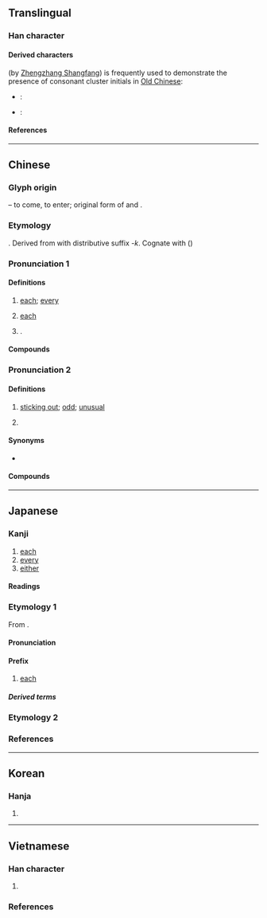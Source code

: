 {{also|名}}
{{character info}}
==Translingual==
{{stroke order|strokes=6}}

===Han character===
{{Han char|rn=30|rad=口|as=03|sn=6|four=27604|canj=HER|ids=⿱夂口}}

====Derived characters====
{{och-l|各}} (by [[w:Zhengzhang Shangfang|Zhengzhang Shangfang]]) is frequently used to demonstrate the presence of consonant cluster initials in [[Old Chinese]]:
* {{q|k/g-}}: {{l|mul|[[客]], [[愘]], [[揢]], [[閣]]([[阁]]), [[擱]]([[搁]]), [[格]], [[鉻]]([[铬]]), [[咯]], [[胳]], [[硌]], [[骼]], [[袼]], [[挌]], [[茖]], [[佫]], [[敋]], [[鮥]], [[臵]], [[餎]]([[饹]]), [[觡]], [[鵅]], [[蛒]], [[恪]]}}
* {{q|l-}}: {{l|mul|[[洛]], [[洜]], [[落]], [[絡]]([[络]]), [[酪]], [[烙]], [[珞]], [[路]], [[略]]/[[畧]], [[餎]]([[饹]]), [[駱]]([[骆]]), [[珞]], [[雒]], [[峈]], [[硌]], [[詻]], [[鮥]], [[笿]]}}

====References====
{{Han ref|kx=0174.180|dkj=03281|dj=0387.110|hdz=10583.010|uh=5404}}

----

==Chinese==
{{zh-forms|alt=𭶻,⿱夂厶}}

===Glyph origin===
{{Han etym}}
{{Han compound|夂|口|ls=ic|t1=sole of foot}} – to come, to enter; original form of {{och-l|𢓜}} and {{och-l|格}}.

===Etymology===
{{der|zh|sit}}. Derived from {{och-l|舉|tr=kaʔ}} with distributive suffix ''-k''. Cognate with {{cog|tbq-lob-pro|*ka||all}} ({{zh-ref|Schuessler, 2007}})

===Pronunciation 1===
{{zh-pron
|m=gè
|m-s=go2
|c=gok3
|c-t=gok2
|g=goh6
|h=pfs=kok;gd=gog5
|j=gah4
|mb=gŏ̤
|md=gáuk
|mn=koh/ml,jj,tw:kok
|mn_note=koh - vernacular; kok - literary
|mn-t=gag4
|w=4koq
|x=go6
|mc=y
|oc=y
|ma=y
|cat=det,adv,pn
}}

====Definitions====
{{zh-hanzi}}

# [[each]]; [[every]] {{gl|determiner}}
#: {{zh-x|各種各樣|all sorts}}
#: {{zh-x|各位|'''every'''one present; you all; '''every'''body}}
#: {{zh-syn|每}}
# [[each]] {{gl|adverb}}
#: {{zh-x|各 盡 其 責|'''each''' fulfils his/her responsibilities}}
# {{surname|zh|nodot=1}}.

====Compounds====
{{zh-der|人各有志|人持各見|分財各居|加爾各答|各不相犯|各不相謀|各不相讓|各不相關|各不相顧|各人|各位|各個|各個擊破|各別|各剌剌|各半|各司其事|各各|各國|各執一詞|各執己見|各執所見|各奔前程|各奔東西|各展其長|各式|各式各樣|各得其宜|各得其所|各從其志|各憑本事|各懷一心|各懷異心|各懷鬼胎|各抒己見|各抱一角|各持己見|各支支|各有千秋|各有各的|各有所長|各樣|各為其主|各琅琅|各界|各界人士|各異其趣|各白世人|各盡其用|各盡所能|各相|各省|各眾|各種|各自|各自東西|各自為戰|各自為政|各自獨立|各自進行|各色|各處|各行其志|各行其是|各行各業|各衣另飯|各說各話|各路|各門另戶|各闢蹊徑|各霸一方|各項|各類|各顯神通|同居各爨|同床各夢|天各一方|急并各邦|波多黎各|泰系各族|物各有主|骨肉各方|各方|大閆各莊}}

===Pronunciation 2===
{{zh-pron
|m=gě
|dial=n
|cat=a
}}

====Definitions====
{{zh-hanzi}}

# {{lb|zh|dialectal|pejorative}} [[sticking out]]; [[odd]]; [[unusual]]
# {{zh-used in|自各兒}}

====Synonyms====
* {{s|sticking out}}
{{zh-syn-saurus|特殊}}

====Compounds====
{{zh-der|自各兒}}

{{zh-cat|Beginning}}

----

==Japanese==

===Kanji===
{{ja-kanji|grade=4|rs=口03}}

# [[each]]
# [[every]]
# [[either]]

====Readings====
{{ja-readings
|goon=かく
|kanon=かく
|kun=おの.おの-,おの-
}}

===Etymology 1===
{{ja-kanjitab|かく|yomi=o}}
From {{der|ja|ltc|sort=かく|-}} {{ltc-l|各}}.

====Pronunciation====
{{ja-pron|かく|acc=1|acc_ref=SMK2,NHK|yomi=o}}

====Prefix====
{{ja-pos|prefix|かく}}

# [[each]]

=====Derived terms=====
{{der2|ja
|{{ja-r|各%国|かっ%こく}}
|{{ja-r|各%種|かく%しゅ}}
|{{ja-r|各%停|かく%てい}}
|{{ja-r|各%駅%停%車|かく%えき%てい%しゃ}}
}}

===Etymology 2===
{{ja-kanjitab|おのおの|yomi=k}}
{{ja-see|各々}}

===References===
<references/>

----

==Korean==

===Hanja===
{{ko-hanja/new|각각|각}}

# {{hanja form of|각|[[each]]}}

----

==Vietnamese==

===Han character===
{{vi-readings|rs=口03
|hanviet=các-tdcndg;tdcntd;gdhn, cách-tdcndg
|phienthiet=
|nom=các-tdcndg;tdcntd, gác-tdcndg;gdhn, cắc-tdcndg;btcn, gạc-tdcndg;btcn, gật-gdhn;btcn
}}

# {{rfdef|vi|sort=口03}}

===References===
<references/>